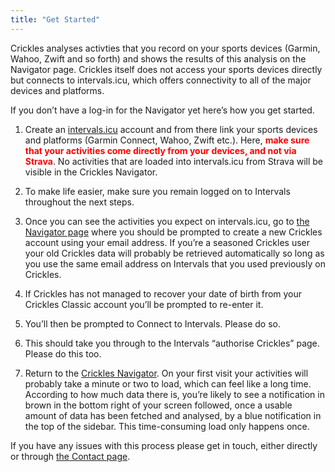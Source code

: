 ```yaml
---
title: "Get Started"
---
```


Crickles analyses activties that you record on your sports devices (Garmin, Wahoo, Zwift and so forth) and shows the results of this analysis on the Navigator page. Crickles itself does not access your sports devices directly but connects to intervals.icu, which offers connectivity to all of the major devices and platforms.

If you don't have a log-in for the Navigator yet here's how you get started.

1.  Create an [intervals.icu](https://intervals.icu) account and from there link your sports devices and platforms (Garmin Connect, Wahoo, Zwift etc.). Here, [make sure that your activities come directly from your devices, and not via Strava]{style="color: red; font-weight: bold;"}. No activities that are loaded into intervals.icu from Strava will be visible in the Crickles Navigator.

2.  To make life easier, make sure you remain logged on to Intervals throughout the next steps.

3.  Once you can see the activities you expect on intervals.icu, go to [the Navigator page](https://crickles.org/app.html) where you should be prompted to create a new Crickles account using your email address. If you’re a seasoned Crickles user your old Crickles data will probably be retrieved automatically so long as you use the same email address on Intervals that you used previously on Crickles. 

4.  If Crickles has not managed to recover your date of birth from your Crickles Classic account you’ll be prompted to re-enter it.

5.  You’ll then be prompted to Connect to Intervals. Please do so.

6.  This should take you through to the Intervals “authorise Crickles” page. Please do this too.

7.  Return to the [Crickles Navigator](https://crickles.org/app.html). On your first visit your activities will probably take a minute or two to load, which can feel like a long time. According to how much data there is, you're likely to see a notification in brown in the bottom right of your screen followed, once a usable amount of data has been fetched and analysed, by a blue notification in the top of the sidebar. This time-consuming load only happens once.

If you have any issues with this process please get in touch, either directly or through [the Contact page](https://crickles.org/contact.html).
